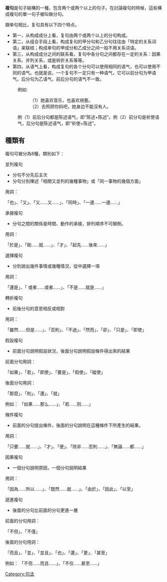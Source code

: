 {{Unreferenced|time=2014-01-07T11:08:49+00:00}}
'''複句'''是句子結構的一種，包含两个或两个以上的句子。在討論複句的時候，這些構成複句的單一句子被叫做分句。

跟单句相比，复句具有以下四个特点。
* 第一，从构成成分上看，复句由两个或两个以上的分句构成。
* 第二，从组合手段上看，构成复句的甲分句和乙分句往往由「特定的关系词语」来联结；构成单句的甲成分和乙成分之间一般不用关系词语。
* 第三，从构成成分之间的联系看，复句中各分句之间都存在一定的关系：因果关系、并列关系，或是转折关系等等。
* 第四，从语气上看，构成复句的各个分句可以使用相同的语气，也可以使用不同的语气。也就是说，一个复句不一定只有一种语气，它可以前分句为甲语气，后分句为乙语气，前后分句的语气不一致。
:例如:
::（1）她喜欢音乐，也喜欢視藝。
::（2）去照顾你妈吧，她身边不能沒有人。

:例（1）前后分句都是陈述语气，即“陈述+陈述”。例（2）前分句是祈使语气，后分句是陈述语气，即“祈使+陈述”。

==種類有==
複句可被分為8種，類別如下：

;並列複句
*分句不分先后主次
*分句分別陳述「相關又並列的幾種事物」或「同一事物的幾個方面」
用詞：

「也」、「又」、「又……又……」、「同時」、「一邊……一邊……」

;承接複句
*分句之間的關係是時間、動作的承接，排列順序不可顛倒。
用詞：

「於是」、「剛……就……」、「才」、「起先……後來……」

;選擇複句
*分別說出幾件事情或幾種情況，從中選擇一項
用詞：

「還是」、「 或者……或者……」、「不是……就是……」 

;轉折複句
*前後分句的意思相反或相對
用詞：

「雖然……但是……」、「否則」、「不過」、「然而」、「卻」、「只是」、「即使」

;假設複句
*前面分句說明假設狀況，後面分句說明假設條件得出來的結果
前面分句用詞：

「如果」、「若」、「即使」、「要是」、「假使」、「縱使」

後面分句用詞：

「那麼」、「則」、「還」、「就」

例如：
「如果……那么……」、「若……则……」

;條件複句
*前面的分句提出條件，後面的分句說明在這種條件下所產生的結果。
用詞：

「只要……就……」、「才」、「便」、「除非……否則……」、「無論……都……」

;因果複句
*一個分句說明原因，一個分句說明結果
用詞：

「因為……所以……」、「既然……就……」、「由於」、「因此」、「以至」

;遞進複句
*後面的分句比前面的分句更進一層
前面的分句用詞：

「不但」、「不僅」

後面的分句用詞：

「而且」、「並」、「並且」、「也」、「還」、「更」、「甚至」

例如：
「不但……而且……」、「不仅……甚至……」



{{漢語語法概念}}

[[Category:句法|Category:句法]]